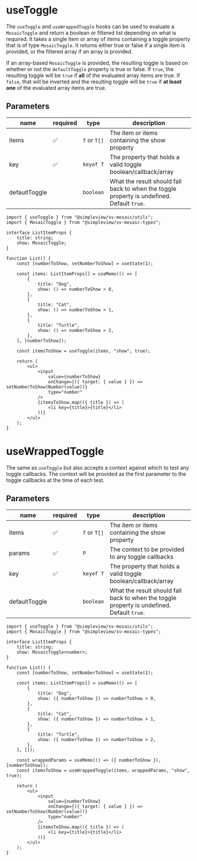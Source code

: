 
<Meta title='Utils/Hooks/useToggle' />

# useToggle

The `useToggle` and `useWrappedToggle` hooks can be used to evaluate a `MosaicToggle` and return a boolean or filtered list depending on what is required.
It takes a single item or array of items containing a toggle property that is of type `MosaicToggle`. It returns either true or false if a single item is
provided, or the filtered array if an array is provided.

If an array-based `MosaicToggle` is provided, the resulting toggle is based on whether or not the `defaultToggle` property is true or false. If `true`,
the resulting toggle will be `true` if **all** of the evaluated array items are true. If `false`, that will be inverted and the resulting toggle will be
`true` if **at least one** of the evaluated array items are true.

## Parameters

| name | required | type | description |
| ---- | -------- | ---- | ----------- |
| items | ✅ | `T` or `T[]` | The item or items containing the show property |
| key | ✅ | `keyof T` | The property that holds a valid toggle boolean/callback/array |
| defaultToggle | | `boolean` | What the result should fall back to when the toggle property is undefined. Default `true`. |

```tsx
import { useToggle } from "@simpleview/sv-mosaic/utils";
import { MosaicToggle } from "@simpleview/sv-mosaic-types";

interface ListItemProps {
	title: string;
	show: MosaicToggle;
}

function List() {
	const [numberToShow, setNumberToShow] = useState(1);

	const items: ListItemProps[] = useMemo(() => [
		{
			title: "Dog",
			show: () => numberToShow > 0,
		},
		{
			title: "Cat",
			show: () => numberToShow > 1,
		},
		{
			title: "Turtle",
			show: () => numberToShow > 2,
		},
	], [numberToShow]);

	const itemsToShow = useToggle(items, "show", true);

	return (
		<ul>
			<input
				value={numberToShow}
				onChange={({ target: { value } }) => setNumberToShow(Number(value))}
				type="number"
			/>
			{itemsToShow.map(({ title }) => (
				<li key={title}>{title}</li>
			))}
		</ul>
	);
}
```

# useWrappedToggle

The same as `useToggle` but also accepts a context against which to test any toggle callbacks. The context will be provided as the first parameter to
the toggle callbacks at the time of each test.

## Parameters

| name | required | type | description |
| ---- | -------- | ---- | ----------- |
| items | ✅ | `T` or `T[]` | The item or items containing the show property |
| params | ✅ | `P` | The context to be provided to any toggle callbacks |
| key | ✅ | `keyof T` | The property that holds a valid toggle boolean/callback/array |
| defaultToggle | | `boolean` | What the result should fall back to when the toggle property is undefined. Default `true`. |


```tsx
import { useToggle } from "@simpleview/sv-mosaic/utils";
import { MosaicToggle } from "@simpleview/sv-mosaic-types";

interface ListItemProps {
	title: string;
	show: MosaicToggle<number>;
}

function List() {
	const [numberToShow, setNumberToShow] = useState(1);

	const items: ListItemProps[] = useMemo(() => [
		{
			title: "Dog",
			show: ({ numberToShow }) => numberToShow > 0,
		},
		{
			title: "Cat",
			show: ({ numberToShow }) => numberToShow > 1,
		},
		{
			title: "Turtle",
			show: ({ numberToShow }) => numberToShow > 2,
		},
	], []);

    const wrappedParams = useMemo(() => ({ numberToShow }), [numberToShow]);
	const itemsToShow = useWrappedToggle(items, wrappedParams, "show", true);

	return (
		<ul>
			<input
				value={numberToShow}
				onChange={({ target: { value } }) => setNumberToShow(Number(value))}
				type="number"
			/>
			{itemsToShow.map(({ title }) => (
				<li key={title}>{title}</li>
			))}
		</ul>
	);
}
```
